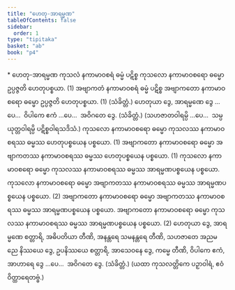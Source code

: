 ```yaml
---
title: "ဟေတု-အာရမ္မဏ"
tableOfContents: false
sidebar:
  order: 1
type: "tipitaka"
basket: "ab"
book: "p4"
---
```



<DynamicBreadcrumb />

<Paragraph type="center" book="p4">
* ဟေတု-အာရမ္မဏ
</Paragraph>

<Division number="32" book="p4" e="ch" v="39" p="610">

<Paragraph number="1611" book="p4">
ကုသလံ နကာမာဝစရံ ဓမ္မံ ပဋိစ္စ ကုသလော နကာမာဝစရော ဓမ္မော ဥပ္ပဇ္ဇတိ ဟေတုပစ္စယာ. (1)
</Paragraph>

<Paragraph number="1612" book="p4">
အဗျာကတံ နကာမာဝစရံ ဓမ္မံ ပဋိစ္စ အဗျာကတော နကာမာဝစရော ဓမ္မော ဥပ္ပဇ္ဇတိ ဟေတုပစ္စယာ. (1) (သံခိတ္တံ.)
</Paragraph>

<Paragraph number="1613" book="p4">
ဟေတုယာ ဒွေ, အာရမ္မဏေ ဒွေ …ပေ…  ဝိပါကေ ဧကံ …ပေ…  အဝိဂတေ ဒွေ. (သံခိတ္တံ.)
</Paragraph>

<Paragraph number="1614" book="p4">
(သဟဇာတဝါရမ္ပိ …ပေ…  သမ္ပယုတ္တဝါရမ္ပိ ပဋိစ္စဝါရသဒိသံ.)
</Paragraph>

</Division>
<Division number="33" book="p4" e="ch" v="39" p="610">

<Paragraph number="1615" book="p4">
ကုသလော နကာမာဝစရော ဓမ္မော ကုသလဿ နကာမာဝစရဿ ဓမ္မဿ ဟေတုပစ္စယေန ပစ္စယော. (1)
</Paragraph>

<Paragraph number="1616" book="p4">
အဗျာကတော နကာမာဝစရော ဓမ္မော အဗျာကတဿ နကာမာဝစရဿ ဓမ္မဿ ဟေတုပစ္စယေန ပစ္စယော. (1)
</Paragraph>

<Paragraph number="1617" book="p4">
ကုသလော နကာမာဝစရော ဓမ္မော ကုသလဿ နကာမာဝစရဿ ဓမ္မဿ အာရမ္မဏပစ္စယေန ပစ္စယော. ကုသလော နကာမာဝစရော ဓမ္မော အဗျာကတဿ နကာမာဝစရဿ ဓမ္မဿ အာရမ္မဏပစ္စယေန ပစ္စယော. (2)
</Paragraph>

<Paragraph number="1618" book="p4">
အဗျာကတော နကာမာဝစရော ဓမ္မော အဗျာကတဿ နကာမာဝစရဿ ဓမ္မဿ အာရမ္မဏပစ္စယေန ပစ္စယော. အဗျာကတော နကာမာဝစရော ဓမ္မော ကုသလဿ နကာမာဝစရဿ ဓမ္မဿ အာရမ္မဏပစ္စယေန ပစ္စယော. (2)
</Paragraph>

</Division>
<Division number="34" book="p4" e="ch" v="39" p="611">

<Paragraph number="1619" book="p4">
ဟေတုယာ ဒွေ, အာရမ္မဏေ စတ္တာရိ, အဓိပတိယာ တီဏိ, အနန္တရေ သမနန္တရေ တီဏိ, သဟဇာတေ အညမညေ နိဿယေ ဒွေ, ဥပနိဿယေ စတ္တာရိ, အာသေဝနေ ဒွေ, ကမ္မေ တီဏိ, ဝိပါကေ ဧကံ, အာဟာရေ ဒွေ …ပေ…  အဝိဂတေ ဒွေ. (သံခိတ္တံ.)
</Paragraph>

<Paragraph number="1620" book="p4">
(ယထာ ကုသလတ္တိကေ ပဉှာဝါရံ, ဧဝံ ဝိတ္ထာရေတဗ္ဗံ.)
</Paragraph>
</Division>